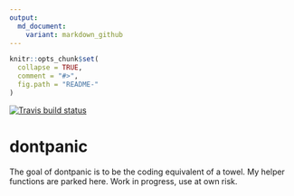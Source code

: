 ```yaml
---
output:
  md_document:
    variant: markdown_github
---
```


<!-- README.md is generated from README.Rmd. Please edit that file -->

```r
knitr::opts_chunk$set(
  collapse = TRUE,
  comment = "#>",
  fig.path = "README-"
)
```

<!-- badges: start -->
[![Travis build status](https://travis-ci.com/softloud/dontpanic.svg?branch=master)](https://travis-ci.com/softloud/dontpanic)
<!-- badges: end -->

# dontpanic

The goal of dontpanic is to be the coding equivalent of a towel. My helper functions are parked here. Work in progress, use at own risk.


